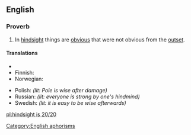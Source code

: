 ==English==

===Proverb===
{{infl|en|proverb|head=[[hindsight]] [[is]] [[20/20]]}}

# In [[hindsight]] things are [[obvious]] that were not obvious from the [[outset]].

====Translations====
{{trans-top|in hindsight things are obvious that were not obvious from the outset}}
* {{trreq|Chinese}}
* Finnish: {{t-|fi|jälkiviisaus}} {{t+|fi|on}} {{t-|fi|helppoa}}
* Norwegian: {{t-|no|det er lett å være etterpåklok}}
{{trans-mid}}
* Polish: {{t|pl|mądry Polak po szkodzie}} ''(lit: Pole is wise after damage)''
* Russian: {{t|ru|задним умом всяк крепок}} ''(lit: everyone is strong by one's hindmind)''
* Swedish: {{t|sv|det är lätt att vara efterklok}} ''(lit: it is easy to be wise afterwards)''
{{trans-bottom}}

[[Category:English aphorisms]]

[[pl:hindsight is 20/20]]